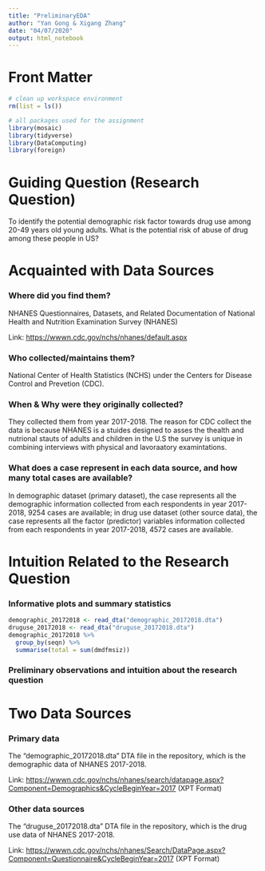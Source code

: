 ```yaml
---
title: "PreliminaryEDA"
author: "Yan Gong & Xigang Zhang"
date: "04/07/2020"
output: html_notebook
---
```


# Front Matter

```r
# clean up workspace environment
rm(list = ls())

# all packages used for the assignment
library(mosaic)
library(tidyverse)
library(DataComputing)
library(foreign)
```

# Guiding Question (Research Question)

To identify the potential demographic risk factor towards drug use among 20-49 years old young adults. What is the potential risk of abuse of drug among these people in US? 


# Acquainted with Data Sources

### Where did you find them?

NHANES Questionnaires, Datasets, and Related Documentation of National Health and Nutrition Examination Survey (NHANES)

Link: <https://wwwn.cdc.gov/nchs/nhanes/default.aspx>


### Who collected/maintains them?

National Center of Health Statistics (NCHS) under the Centers for Disease Control and Prevetion (CDC). 

### When & Why were they originally collected?

They collected them from year 2017-2018. The reason for CDC collect the data is because NHANES is a stuides designed to asses the thealth and nutrional stauts of adults and children in the U.S the survey is unique in combining interviews with physical and lavoraatory examintations. 

### What does a case represent in each data source, and how many total cases are available?

In demographic dataset (primary dataset), the case represents all the demographic information collected from each respondents in year 2017-2018, 9254 cases are available; in drug use dataset (other source data), the case represents all the factor (predictor) variables information collected from each respondents in year 2017-2018, 4572 cases are available. 


# Intuition Related to the Research Question

### Informative plots and summary statistics 

```r
demographic_20172018 <- read_dta("demographic_20172018.dta")
druguse_20172018 <- read_dta("druguse_20172018.dta")
demographic_20172018 %>%
  group_by(seqn) %>%
  summarise(total = sum(dmdfmsiz))
```

### Preliminary observations and intuition about the research question



# Two Data Sources

### Primary data

The "demographic_20172018.dta" DTA file in the repository, which is the demographic data of NHANES 2017-2018. 

Link: <https://wwwn.cdc.gov/nchs/nhanes/search/datapage.aspx?Component=Demographics&CycleBeginYear=2017> (XPT Format)

### Other data sources 

The "druguse_20172018.dta" DTA file in the repository, which is the drug use data of NHANES 2017-2018. 

Link: <https://wwwn.cdc.gov/nchs/nhanes/Search/DataPage.aspx?Component=Questionnaire&CycleBeginYear=2017> (XPT Format)